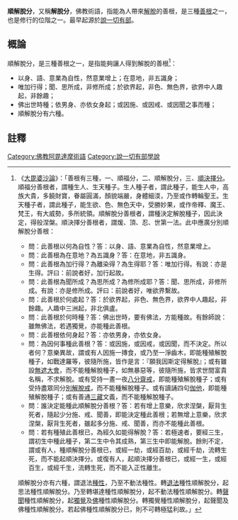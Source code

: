 '''順解脫分'''，又稱'''解脫分'''，佛教術語，指能為人帶來[[解脫|解脫]]的善根，是三種[[善根|善根]]之一，也是修行的位階之一。最早起源於[[說一切有部|說一切有部]]。

==概論==
順解脫分，是三種善根之一，是指能夠讓人得到解脫的善根<ref>
《[[大毘婆沙論|大毘婆沙論]]》：「善根有三種，一、順福分，二、順解脫分，三、[[順決擇分|順決擇分]]。<br />
順福分善根者，謂種生人、生天種子。生人種子者，謂此種子，能生人中，高族大貴，多饒財寶，眷屬圓滿，顏貌端嚴，身體細渜，乃至或作轉輪聖王。生天種子者，謂此種子，能生欲、色、無色天中，受勝妙果，或作帝釋、魔王、梵王，有大威勢，多所統領。順解脫分善根者，謂種決定解脫種子，因此決定，得般涅槃。順決擇分善根者，謂煖、頂、忍、世第一法。此中應廣分別順解脫分善根：
*問：此善根以何為自性？答：以身、語、意業為自性，然意業增上。
*問：此善根為在意地？為五識身？答：在意地，非五識身。
*問：此善根為加行得？為離染得？為生得耶？答：唯加行得。有說：亦是生得。評曰：前說者好，加行起故。
*問：此善根為聞所成？為思所成？為修所成耶？答：聞、思所成，非修所成。有說：亦是修所成。評曰：前說者好，唯欲界繫故。
*問：此善根於何處起？答：於欲界起，非色、無色界，欲界中人趣起，非餘趣。人趣中三洲起，非北俱盧。
*問：此善根於何時種？答：佛出世時，要有佛法，方能種故。有餘師說：雖無佛法，若遇獨覺，亦能種此善根。
*問：此善根依何身起？答：亦依男身，亦依女身。
*問：為因何事種此善根？答：或因施，或因戒，或因聞，而不決定。所以者何？意樂異故，謂或有人因施一摶食，或乃至一淨齒木，即能種殖解脫種子，如戰達羅等，彼隨所施，皆作是言：『願我因斯定得解脫』；或有雖設[[無遮大會|無遮大會]]，而不能種解脫種子，如無暴惡等，彼隨所施，皆求世間富貴名稱，不求解脫。或有受持一晝一夜[[八分齋戒|八分齋戒]]，即能種殖解脫種子；或有受持盡眾同分[[別解脫戒|別解脫戒]]，而不能種解脫種子。或有讀誦四句[[伽他|伽他]]，即能種殖解脫種子；或有善通[[三藏|三藏]]文義，而不能種解脫種子。
*問：誰決定能種此順解脫分善根？答：若有增上意樂，欣求涅槃，厭背生死者，隨起少分施、戒、聞善，即能決定種此善根；若無增上意樂，欣求涅槃，厭背生死者，雖起多分施、戒、聞善，而亦不能種此善根。
*問：若有種殖此善根已，為經久如能得解脫？答：若極速者，要經三生，謂初生中種此種子，第二生中令其成熟，第三生中即能解脫。餘則不定，謂或有人，種順解脫分善根已，或經一劫，或經百劫，或經千劫，流轉生死，而不能起順決擇分。或復有人，起順決擇分善根已，或經一生，或經百生，或經千生，流轉生死，而不能入正性離生。
順解脫分亦有六種，謂退法[[種性|種性]]，乃至不動法種性。轉[[退法|退法]]種性順解脫分，起思法種性順解脫分。乃至轉堪達種性順解脫分，起不動法種性順解脫分。轉[[聲聞|聲聞]]種性順解脫分，起[[獨覺|獨覺]]及[[佛|佛]]種性順解脫分。轉獨覺種性順解脫分，起聲聞及佛種性順解脫分。若起佛種性順解脫分已，則不可轉極猛利故。」
</ref>：
*以身、語、意業為自性，然意業增上；在意地，非五識身；
*唯加行得；聞、思所成，非修所成；於欲界起，非色、無色界，欲界中人趣起，非餘趣；
*佛出世時種；依男身、亦依女身起；或因施、或因戒、或因聞之事而種；
*順解脫分有六種。

==註釋==
{{reflist}}

[[Category:佛教阿毘達摩術語|Category:佛教阿毘達摩術語]]
[[Category:說一切有部學說|Category:說一切有部學說]]